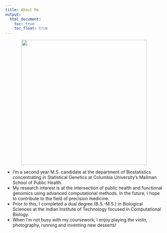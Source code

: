 ```yaml
---
title: About Me
output: 
  html_document:
    toc: true
    toc_float: true
---
```



<p style="text-align:center;"><img src = "images/nikhita-damaraju.jpg" height="400"></p>



* I'm a second year M.S. candidate at the department of Biostatistics concentrating in Statistical Genetics at Columbia University's Mailman School of Public Health. 
* My research interest is at the intersection of public health and functional genomics using advanced computational methods. In the future, I hope to contribute to the field of precision medicine.
* Prior to this, I completed a dual degree (B.S.-M.S.) in Biological Sciences at the Indian Institute of Technology focused in Computational Biology.
* When I'm not busy with my coursework, I enjoy playing the violin, photography, running and inventing new desserts!





